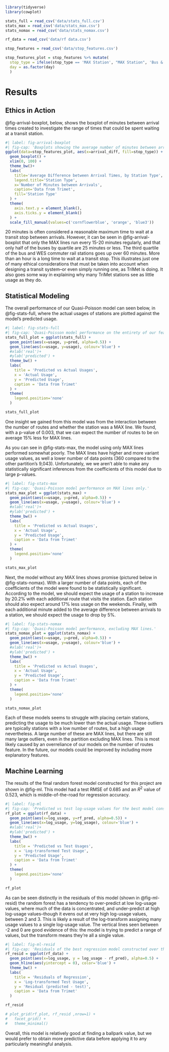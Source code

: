 ```r
library(tidyverse)
library(cowplot)
```
```r
stats_full = read_csv('data/stats_full.csv')
stats_max = read_csv('data/stats_max.csv')
stats_nomax = read_csv('data/stats_nomax.csv')
```

```r
rf_data = read_csv('data/rf data.csv')
```

```r
stop_features = read_csv('data/stop_features.csv')

stop_features_plot = stop_features %>% mutate(
  stop_type = ifelse(stop_type == 'MAX Station', "MAX Station", 'Bus & WES Stations'), 
  day = as.factor(day)
  )
```

# Results

## Ethics in Action 

@fig-arrival-boxplot, below, shows the boxplot of minutes between arrival times created to investigate the range of times that could be spent waiting at a transit station. 

```r
#| label: fig-arrival-boxplot
#| fig-cap: 'Boxplots showing the average number of minutes between arrivals at a station, faceted by station type. WES commuter rail stations are combined with bus data, since there are only 6 WES stations in the TriMet system. Data from both weekdays and weekend days is included. Outliers higher than 100 are excluded for a better view of the non-outlier data.'
ggplot(data=stop_features_plot, aes(x=arrival_diff, fill=stop_type)) + 
  geom_boxplot() +
  xlim(0, 100) + 
  theme_bw()+ 
  labs(
    title='Average Difference between Arrival Times, by Station Type', 
    legend.title='Station Type', 
    x='Number of Minutes between Arrivals', 
    caption='Data from Trimet', 
    fill='Station Type'
  ) + 
  theme(
    axis.text.y = element_blank(), 
    axis.ticks.y = element_blank()
  ) +
  scale_fill_manual(values=c('cornflowerblue', 'orange', 'blue3'))
```

20 minutes is often considered a reasonable maximum time to wait at a transit stop between arrivals. However, it can be seen in @fig-arrival-boxplot that only the MAX lines run every 15-20 minutes regularly, and that only half of the buses by quartile are 25 minutes or less. The third quartile of the bus and WES commuter rail stations goes up over 60 minutes. More than an hour is a long time to wait at a transit stop. 
This illustrates just one of many ethical considerations that must be taken into account when designing a transit system–or even simply running one, as TriMet is doing. It also goes some way in explaining why many TriMet stations see as little usage as they do. 

## Statistical Modeling 

The overall performance of our Quasi-Poisson model can seen below, in @fig-stats-full, where the actual usages of stations are plotted against the model's predicted usage.

```r
#| label: fig-stats-full
#| fig-cap: 'Quasi-Poisson model performance on the entirety of our feature dataset.'
stats_full_plot = ggplot(stats_full) + 
  geom_point(aes(x=usage, y=pred, alpha=0.5)) + 
  geom_line(aes(x=usage, y=usage), colour='blue') + 
  #xlab('real')+ 
  #ylab('predicted') + 
  theme_bw() + 
  labs(
    title = 'Predicted vs Actual Usages',
    x = 'Actual Usage', 
    y = 'Predicted Usage', 
    caption = 'Data from Trimet'
  ) + 
  theme(
    legend.position='none'
  )

stats_full_plot
```

One insight we gained from this model was from the interaction between the number of routes and whether the station was a MAX line. We found, with a p-value of 0.003, that we can expect the number of routes to be on average 15% less for MAX lines. 

As you can see in @fig-stats-max, the model using only MAX lines performed somewhat poorly. The MAX lines have higher and more variant usage values, as well a lower number of data points (360 compared to the other partition's 9,043). Unfortunately, we we aren't able to make any statistically significant inferences from the coefficients of this model due to large p-values.

```r
#| label: fig-stats-max
#| fig-cap: 'Quasi-Poisson model performance on MAX lines only.'
stats_max_plot = ggplot(stats_max) + 
  geom_point(aes(x=usage, y=pred, alpha=0.5)) + 
  geom_line(aes(x=usage, y=usage), colour='blue') + 
  #xlab('real')+ 
  #ylab('predicted') + 
  theme_bw() + 
  labs(
    title = 'Predicted vs Actual Usages',
    x = 'Actual Usage', 
    y = 'Predicted Usage', 
    caption = 'Data from Trimet'
  ) + 
  theme(
    legend.position='none'
  )

stats_max_plot
```

Next, the model without any MAX lines shows promise (pictured below in @fig-stats-nomax). With a larger number of data points, each of the coefficients of the model were found to be statistically significant. According to the model, we should expect the usage of a station to increase by 20.2% with each additional route that visits the station. Each station should also expect around 17% less usage on the weekends. Finally, with each additional minute added to the average difference between arrivals to a station, we should expect the usage to drop by 5%.

```r
#| label: fig-stats-nomax
#| fig-cap: 'Quasi-Poisson model performance, excluding MAX lines.'
stats_nomax_plot = ggplot(stats_nomax) + 
  geom_point(aes(x=usage, y=pred, alpha=0.5)) + 
  geom_line(aes(x=usage, y=usage), colour='blue') + 
  #xlab('real')+ 
  #ylab('predicted') + 
  theme_bw() + 
  labs(
    title = 'Predicted vs Actual Usages',
    x = 'Actual Usage', 
    y = 'Predicted Usage', 
    caption = 'Data from Trimet'
  ) + 
  theme(
    legend.position='none'
  )

stats_nomax_plot
```

Each of these models seems to struggle with placing certain stations, predicting the usage to be much lower than the actual usage. These outliers are typically stations with a low number of routes, but a high usage nevertheless. A large number of these are MAX lines, but there are still many large outliers, even in the partition excluding MAX lines. This is most likely caused by an overreliance of our models on the number of routes feature. In the future, our models could be improved by including more explanatory features.

## Machine Learning 

The results of the final random forest model constructed for this project are shown in @fig-ml. This model had a test RMSE of 0.685 and an $R^2$ value of 0.523, which is middle-of-the-road for regression accuracy. 

```r
#| label: fig-ml
#| fig-cap: 'Predicted vs test log-usage values for the best model constructed over the course of this project. This model had an RMSE value of 0.689 and an $R^2$ value for 0.521. It has a tendency to over-predict at low log-usage values where the data is concentrated, and slightly under-predict at higher log-usage values. The vertical lines show where many usage values were transformed into a single log-usage value.'
rf_plot = ggplot(rf_data) + 
  geom_point(aes(x=log_usage, y=rf_pred, alpha=0.5)) + 
  geom_line(aes(x=log_usage, y=log_usage), colour='blue') + 
  #xlab('real')+ 
  #ylab('predicted') + 
  theme_bw() + 
  labs(
    title = 'Predicted vs Test Usages',
    x = 'Log-transformed Test Usage', 
    y = 'Predicted Usage', 
    caption = 'Data from Trimet'
  ) + 
  theme(
    legend.position='none'
  )

rf_plot
```

As can be seen distinctly in the residuals of this model (shown in @fig-ml-resid) the random forest has a tendency to over-predict at low log-usage values, where much of the data is concentrated, and under-predict at high log-usage values--though it evens out at very high log-usage values, between 2 and 3. This is likely a result of the log-transform assigning many usage values to a single log-usage value. The vertical lines seen between -2 and 0 are good evidence of this: the model is trying to predict a range of values, but the transform means they're all a single value. 

```r
#| label: fig-ml-resid
#| fig-cap: 'Residuals of the best regression model constructed over the course of this project. This model had an RMSE value of 0.689 and an $R^2$ value for 0.521. It has a tendency to over-predict at low log-usage values where the data is concentrated, and slightly under-predict at higher log-usage values. This is demostrated by the definite shape of the residuals. The vertical lines show where many usage values were transformed into a single log-usage value.'
rf_resid = ggplot(rf_data) + 
  geom_point(aes(x=log_usage, y = log_usage - rf_pred), alpha=0.5) + 
  geom_hline(aes(yintercept = 0), color='blue') + 
  theme_bw() + 
  labs(
    title = 'Residuals of Regression', 
    x = 'Log-transformed Test Usage', 
    y = 'Residual (predicted - test)', 
    caption = 'Data from Trimet'
  ) 

rf_resid
```

```r
# plot_grid(rf_plot, rf_resid ,nrow=1) +
#   facet_grid() +
#   theme_minimal()
```

Overall, this model is relatively good at finding a ballpark value, but we would prefer to obtain more predictive data before applying it to any particularly meaningful analysis. 
